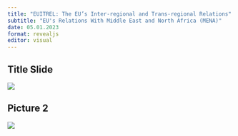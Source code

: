 ```yaml
---
title: "EUITREL: The EU’s Inter-regional and Trans-regional Relations"
subtitle: "EU's Relations With Middle East and North Africa (MENA)"
date: 05.01.2023
format: revealjs
editor: visual
---
```


## Title Slide

![](/lecture/images/Ferit%20Belder%202022%20Autumn/Ferit%20Belder%202022%20Autumn.png)

## Picture 2

![](/lecture/images/Ferit%20Belder%202022%20Autumn/WhatsApp%20Image%202023-12-10%20at%201.03.17%20AM.jpeg)
